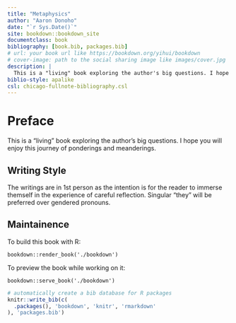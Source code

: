 ```yaml
--- 
title: "Metaphysics"
author: "Aaron Donoho"
date: "`r Sys.Date()`"
site: bookdown::bookdown_site
documentclass: book
bibliography: [book.bib, packages.bib]
# url: your book url like https://bookdown.org/yihui/bookdown
# cover-image: path to the social sharing image like images/cover.jpg
description: |
  This is a "living" book exploring the author's big questions. I hope you will enjoy this journey of ponderings and meanderings.
biblio-style: apalike
csl: chicago-fullnote-bibliography.csl
---
```


# Preface

This is a "living" book exploring the author's big questions. I hope you will enjoy this journey of ponderings and meanderings.

## Writing Style

The writings are in 1st person as the intention is for the reader to immerse themself in the experience of careful reflection. Singular "they" will be preferred over gendered pronouns.

## Maintainence

To build this book with R:

```bookdown::render_book('./bookdown')```

To preview the book while working on it:

```bookdown::serve_book('./bookdown')```

```r
# automatically create a bib database for R packages
knitr::write_bib(c(
  .packages(), 'bookdown', 'knitr', 'rmarkdown'
), 'packages.bib')
```
